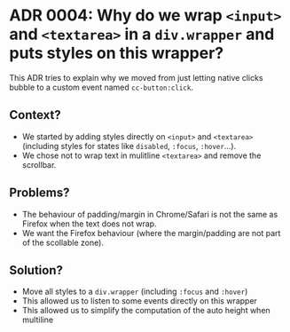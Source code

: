 
<Meta title="📌 Docs/Architecture Decision Records/ADR 0004: Why do we wrap <input> and <textarea> in a div wrapper and puts styles on this wrapper?" />

# ADR 0004: Why do we wrap `<input>` and `<textarea>` in a `div.wrapper` and puts styles on this wrapper?

This ADR tries to explain why we moved from just letting native clicks bubble to a custom event named `cc-button:click`.

## Context?

* We started by adding styles directly on `<input>` and `<textarea>` (including styles for states like `disabled`,  `:focus`,  `:hover`...).
* We chose not to wrap text in mulitline `<textarea>` and remove the scrollbar.

## Problems?

* The behaviour of padding/margin in Chrome/Safari is not the same as Firefox when the text does not wrap.
* We want the Firefox behaviour (where the margin/padding are not part of the scollable zone).

## Solution?

* Move all styles to a `div.wrapper` (including `:focus` and  `:hover`)
* This allowed us to listen to some events directly on this wrapper
* This allowed us to simplify the computation of the auto height when multiline

